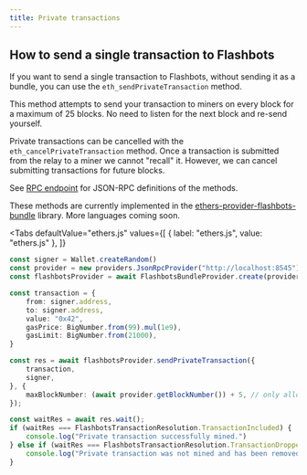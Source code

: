 ```yaml
---
title: Private transactions
---
```



## How to send a single transaction to Flashbots

If you want to send a single transaction to Flashbots, without sending it as a bundle, you can use the `eth_sendPrivateTransaction` method.

This method attempts to send your transaction to miners on every block for a maximum of 25 blocks. No need to listen for the next block and re-send yourself.

Private transactions can be cancelled with the `eth_cancelPrivateTransaction` method. Once a transaction is submitted from the relay to a miner we cannot "recall" it. However, we can cancel submitting transactions for future blocks.

See [RPC endpoint](/flashbots-auction/searchers/advanced/rpc-endpoint) for JSON-RPC definitions of the methods.

These methods are currently implemented in the [ethers-provider-flashbots-bundle](/flashbots-auction/searchers/libraries/ethers-js-provider) library. More languages coming soon.

<Tabs
    defaultValue="ethers.js"
    values={[
        { label: "ethers.js", value: "ethers.js" },
    ]}
>
<TabItem value="ethers.js">

```ts
const signer = Wallet.createRandom()
const provider = new providers.JsonRpcProvider("http://localhost:8545")
const flashbotsProvider = await FlashbotsBundleProvider.create(provider, signer)

const transaction = {
    from: signer.address,
    to: signer.address,
    value: "0x42",
    gasPrice: BigNumber.from(99).mul(1e9),
    gasLimit: BigNumber.from(21000),
}

const res = await flashbotsProvider.sendPrivateTransaction({
    transaction,
    signer,
}, {
    maxBlockNumber: (await provider.getBlockNumber()) + 5, // only allow tx to be mined for the next 5 blocks
});

const waitRes = await res.wait();
if (waitRes === FlashbotsTransactionResolution.TransactionIncluded) {
    console.log("Private transaction successfully mined.")
} else if (waitRes === FlashbotsTransactionResolution.TransactionDropped) {
    console.log("Private transaction was not mined and has been removed from the system.")
}
```

</TabItem>
</Tabs>

